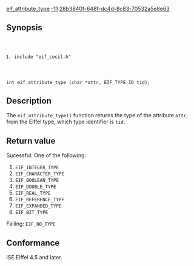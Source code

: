 [[Property:title|eif_attribute_type]]
[[Property:weight|-11]]
[[Property:uuid|28b3840f-648f-dc4d-8c83-70532a5e8e63]]
==Synopsis==
<code lang="text">
#include "eif_cecil.h"

int eif_attribute_type (char *attr, EIF_TYPE_ID tid);
</code>

==Description==
The <code lang="text">eif_attribute_type()</code> function returns the type of the attribute <code lang="text">attr</code>, from the Eiffel type, which type identifier is <code lang="text">tid</code>.

==Return value==

Sucessful: One of the following: 
# <code lang="text">EIF_INTEGER_TYPE</code>
# <code lang="text">EIF_CHARACTER_TYPE</code>
# <code lang="text">EIF_BOOLEAN_TYPE</code>
# <code lang="text">EIF_DOUBLE_TYPE</code>
# <code lang="text">EIF_REAL_TYPE</code>
# <code lang="text">EIF_REFERENCE_TYPE</code>
# <code lang="text">EIF_EXPANDED_TYPE</code>
# <code lang="text">EIF_BIT_TYPE</code> 

Failing: <code lang="text">EIF_NO_TYPE</code>

==Conformance==
ISE Eiffel 4.5 and later. 

{{SeeAlso| <br/>
[[eif_protect]]<br/>
[[attribute_exists]]<br/> 
[[eif_procedure]]<br/> 
[[eif_reference_function]] }}


